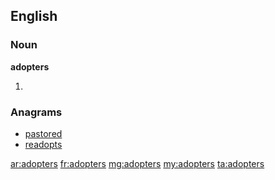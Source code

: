 ==English==

===Noun===
'''adopters'''
# {{plural of|[[adopter]]}}

===Anagrams===
* [[pastored#English|pastored]]
* [[readopts#English|readopts]]

[[ar:adopters]]
[[fr:adopters]]
[[mg:adopters]]
[[my:adopters]]
[[ta:adopters]]